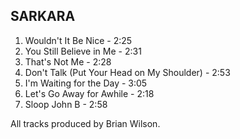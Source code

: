 ## SARKARA

1. Wouldn't It Be Nice - 2:25
2. You Still Believe in Me - 2:31
3. That's Not Me - 2:28
4. Don't Talk (Put Your Head on My Shoulder) - 2:53
5. I'm Waiting for the Day - 3:05
6. Let's Go Away for Awhile - 2:18
7. Sloop John B - 2:58

All tracks produced by Brian Wilson.
